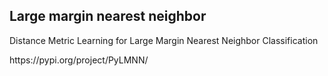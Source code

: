 ## Large margin nearest neighbor

Distance Metric Learning for Large Margin
Nearest Neighbor Classification

https://pypi.org/project/PyLMNN/
